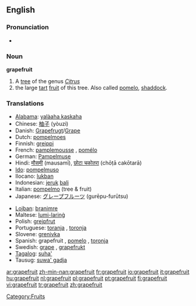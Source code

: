 ==English==

===Pronunciation===
*{{audio|en-us-grapefruit.ogg|Audio (US)}}

===Noun===
'''grapefruit'''

# A [[tree]] of the genus ''[[Citrus]]''
# the large [[tart]] [[fruit]] of this tree. Also called [[pomelo]], [[shaddock]].

===Translations===
{{rfc-level|Translations at L3+ (AutoFormat would have corrected level of Translations)}}
{{top}}
*[[Alabama]]: [[yalàaha kaskaha]]
*Chinese: [[柚子]] (yòuzi)
*Danish: [[Grapefrugt]]/[[Grape]]
*Dutch: [[pompelmoes]] {{f}}
*Finnish: [[greippi]]
*French: [[pamplemousse]] {{m}}, [[pomélo]] {{m}}
*German: [[Pampelmuse]] {{f}}
*Hindi: [[मौसमी]] (mausamī), [[छोटा चकोतरा]] (chōṭā cakōtarā)
*[[Ido]]: [[pompelmuso]]
*Ilocano: [[lukban]]
*Indonesian: [[jeruk]] [[bali]]
*Italian: [[pompelmo]] {{m}} (tree & fruit)
*Japanese: [[グレープフルーツ]] (gurēpu-furūtsu)
{{mid}}
*[[Lojban]]: [[branimre]]
*Maltese: [[lumi-larinġ]]
*Polish: [[grejpfrut]] {{m}}
*Portuguese: [[toranja]] {{f}}, [[toronja]] {{f}}
*Slovene: [[grenivka]] {{f}}
*Spanish: grapefruit {{m}} {{italbrac|Cuba|Dominican Republic|Venezuela, usually pronounced 'greifrú', and even 'greifú'}}, [[pomelo]] {{m}} {{italbrac|Argentina|Chile|Spain|Uruguay}}, [[toronja]] {{f}} {{italbrac|Latin America}}
*Swedish: [[grape]] {{c}}, [[grapefrukt]] {{c}}
*[[Tagalog]]: [[suha']]
*Tausug: [[suwa' gadja]]
{{bottom}}

[[Category:Fruits]]

[[ar:grapefruit]]
[[zh-min-nan:grapefruit]]
[[fr:grapefruit]]
[[io:grapefruit]]
[[it:grapefruit]]
[[hu:grapefruit]]
[[nl:grapefruit]]
[[pl:grapefruit]]
[[pt:grapefruit]]
[[fi:grapefruit]]
[[vi:grapefruit]]
[[tr:grapefruit]]
[[zh:grapefruit]]